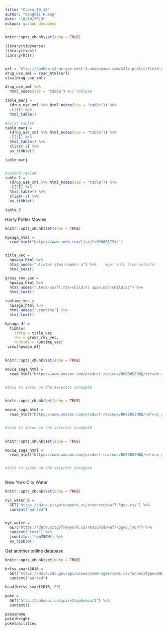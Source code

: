 ```yaml
---
title: "Class_10_10"
author: "Yongmei Huang"
date: "10/10/2019"
output: github_document
---
```


```r
knitr::opts_chunk$set(echo = TRUE)

library(tidyverse)
library(rvest)
library(httr)



```

```r
url = "http://samhda.s3-us-gov-west-1.amazonaws.com/s3fs-public/field-uploads/2k15StateFiles/NSDUHsaeShortTermCHG2015.htm"
drug_use_xml = read_html(url)
view(drug_use_xml)

drug_use_xml %>%
  html_nodes(css = "table") #15 tables#

table_marj = 
  (drug_use_xml %>% html_nodes(css = "table")) %>% 
  .[[1]] %>%
  html_table() 

#First table#
table_marj = 
  (drug_use_xml %>% html_nodes(css = "table")) %>% 
  .[[1]] %>%
  html_table() %>%
  slice(-1) %>% 
  as_tibble()

table_marj


#Second Table#
table_2 = 
  (drug_use_xml %>% html_nodes(css = "table")) %>% 
  .[[2]] %>%
  html_table() %>%
  slice(-1) %>% 
  as_tibble()

table_2

```


Harry Potter Movies

```r
knitr::opts_chunk$set(echo = TRUE)

hpsaga_html = 
  read_html("https://www.imdb.com/list/ls000630791/")


title_vec = 
  hpsaga_html %>%
  html_nodes(".lister-item-header a") %>%    #got info from selector 
  html_text()

gross_rev_vec = 
  hpsaga_html %>%
  html_nodes(".text-small:nth-child(7) span:nth-child(5)") %>%
  html_text()

runtime_vec = 
  hpsaga_html %>%
  html_nodes(".runtime") %>%
  html_text()

hpsaga_df = 
  tibble(
    title = title_vec,
    rev = gross_rev_vec,
    runtime = runtime_vec)
 view(hpsaga_df)
 

```


```r
knitr::opts_chunk$set(echo = TRUE)

movie_saga_html = 
  read_html("https://www.amazon.com/product-reviews/B00005JNBQ/ref=cm_cr_arp_d_viewopt_rvwer?ie=UTF8&reviewerType=avp_only_reviews&sortBy=recent&pageNumber=1")


#talk to Jason on the selector bandget#
 

```

```r
knitr::opts_chunk$set(echo = TRUE)

movie_saga_html = 
  read_html("https://www.amazon.com/product-reviews/B00005JNBQ/ref=cm_cr_arp_d_viewopt_rvwer?ie=UTF8&reviewerType=avp_only_reviews&sortBy=recent&pageNumber=1")


#talk to Jason on the selector bandget#
 

```

```r
knitr::opts_chunk$set(echo = TRUE)

movie_saga_html = 
  read_html("https://www.amazon.com/product-reviews/B00005JNBQ/ref=cm_cr_arp_d_viewopt_rvwer?ie=UTF8&reviewerType=avp_only_reviews&sortBy=recent&pageNumber=1")


#talk to Jason on the selector bandget#
 

```

New York City Water

```r
knitr::opts_chunk$set(echo = TRUE)

nyc_water_0 = 
  GET("https://data.cityofnewyork.us/resource/waf7-5gvc.csv") %>% 
  content("parsed")


nyc_water = 
  GET("https://data.cityofnewyork.us/resource/waf7-5gvc.json") %>% 
  content("text") %>%
  jsonlite::fromJSON() %>%
  as_tibble()


```

Get another online database

```r
knitr::opts_chunk$set(echo = TRUE)

brfss_smart2010 = 
  GET("https://data.cdc.gov/api/views/acme-vg9e/rows.csv?accessType=DOWNLOAD") %>% 
  content("parsed")

head(brfss_smart2010, 20)

```



```r

poke = 
  GET("http://pokeapi.co/api/v2/pokemon/1") %>%
  content()

poke$name
poke$height
poke$abilities


```





```



```


